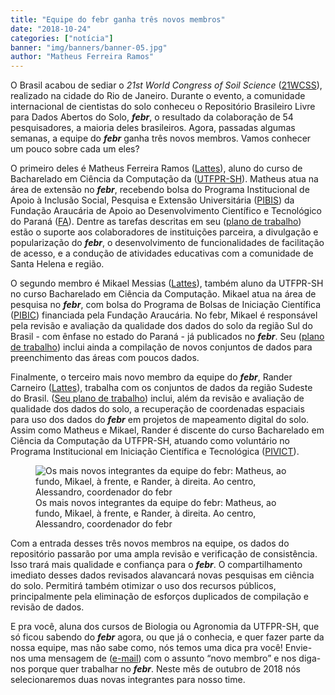 ```yaml
---
title: "Equipe do febr ganha três novos membros"
date: "2018-10-24"
categories: ["notícia"]
banner: "img/banners/banner-05.jpg"
author: "Matheus Ferreira Ramos"
---
```



O Brasil acabou de sediar o *21st World Congress of Soil Science* ([21WCSS][wcss]), realizado na cidade do Rio de Janeiro. Durante o evento, a comunidade internacional de cientistas do solo conheceu o Repositório Brasileiro Livre para Dados Abertos do Solo, ___febr___, o resultado da colaboração de 54 pesquisadores, a maioria deles brasileiros. Agora, passadas algumas semanas, a equipe do ___febr___ ganha três novos membros. Vamos conhecer um pouco sobre cada um eles?

[wcss]: https://www.21wcss.org/

O primeiro deles é Matheus Ferreira Ramos ([Lattes][lattesMatheus]), aluno do curso de Bacharelado em Ciência da Computação da ([UTFPR-SH][utfprsh]). Matheus atua na área de extensão no ___febr___, recebendo bolsa do Programa Institucional de Apoio à Inclusão Social, Pesquisa e Extensão Universitária ([PIBIS][pibis]) da Fundação Araucária de Apoio ao Desenvolvimento Científico e Tecnológico do Paraná ([FA][fa]). Dentre as tarefas descritas em seu ([plano de trabalho][planoMatheus]) estão o suporte aos colaboradores de instituições parceira, a divulgação e popularização do ___febr___, o desenvolvimento de funcionalidades de facilitação de acesso, e a condução de atividades educativas com a comunidade de Santa Helena e região.

[fa]: http://www.fappr.pr.gov.br/
[pibis]: http://www.fappr.pr.gov.br/arquivos/File/chamadas2018/2018_CP03_Pibis.pdf
[planoMatheus]: https://docs.google.com/document/d/1xkjNqejZtoBl9P4UhHWb_OBceVY2fo6ovgpgbdAtr7I/edit?usp=sharing
[utfprsh]: http://portal.utfpr.edu.br/
[lattesMatheus]: http://lattes.cnpq.br/1502739519386205

O segundo membro é Mikael Messias ([Lattes][lattesMikael]), também aluno da UTFPR-SH no curso Bacharelado em Ciência da Computação. Mikael atua na área de pesquisa no ___febr___, com bolsa do Programa de Bolsas de Iniciação Científica ([PIBIC][pibic]) financiada pela Fundação Araucária. No febr, Mikael é responsável pela revisão e avaliação da qualidade dos dados do solo da região Sul do Brasil - com ênfase no estado do Paraná - já publicados no ___febr___. Seu ([plano de trabalho][planoMika]) inclui ainda a compilação de novos conjuntos de dados para preenchimento das áreas com poucos dados.

[lattesMikael]: http://lattes.cnpq.br/4784406446479043
[pibic]: http://www.fappr.pr.gov.br/arquivos/File/chamadas2018/2018_CP02_PibicPibit.pdf
[planoMika]: https://docs.google.com/document/d/1TvRbCYK7pPvBllimMiSzuBWPvRX0wTryg-gq0Rcm8bg/edit?usp=sharing

Finalmente, o terceiro mais novo membro da equipe do ___febr___, Rander Carneiro ([Lattes][lattesRander]), trabalha com os conjuntos de dados da região Sudeste do Brasil. ([Seu plano de trabalho][planoRander]) inclui, além da revisão e avaliação de qualidade dos dados do solo, a recuperação de coordenadas espaciais para uso dos dados do ___febr___ em projetos de mapeamento digital do solo. Assim como Matheus e Mikael, Rander é   discente do curso Bacharelado em Ciência da Computação da UTFPR-SH, atuando como voluntário no Programa Institucional em Iniciação Científica e Tecnológica ([PIVICT][pivict]).

[lattesRander]: http://lattes.cnpq.br/9844984024940216
[planoRander]: https://docs.google.com/document/d/1sxRSJkP1z1jNWVfeBNz79X15mSEfO9j07m-l26aWh18/edit?usp=sharing
[pivict]: http://portal.utfpr.edu.br/editais/pesquisa-e-pos-graduacao/reitoria/programa-institucional-de-voluntariado-em-iniciacao-cientifica-e-tecnologica

![Os mais novos integrantes da equipe do febr: Matheus, ao fundo, Mikael, à frente, e Rander, à direita. Ao centro, Alessandro, coordenador do febr](img/equipe-set-2018.jpg)

Com a entrada desses três novos membros na equipe, os dados do repositório passarão por uma ampla revisão e verificação de consistência. Isso trará mais qualidade e confiança para o ___febr___. O compartilhamento imediato desses dados revisados alavancará novas pesquisas em ciência do solo. Permitirá também otimizar o uso dos recursos públicos, principalmente pela eliminação de esforços duplicados de compilação e revisão de dados.

E pra você, aluna dos cursos de Biologia ou Agronomia da UTFPR-SH, que só ficou sabendo do ___febr___ agora, ou que já o conhecia, e quer fazer parte da nossa equipe, mas não sabe como, nós temos uma dica pra você! Envie-nos uma mensagem de ([e-mail][email]) com o assunto "novo membro" e nos diga-nos porque quer trabalhar no ___febr___. Neste mês de outubro de 2018 nós selecionaremos duas novas integrantes para nosso time.

[email]: http://coral.ufsm.br/febr/contact/

